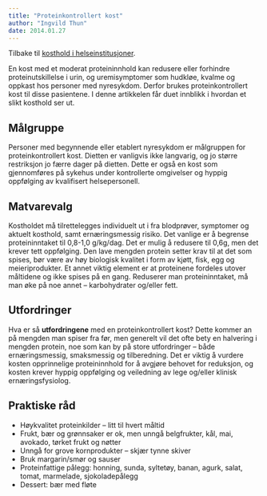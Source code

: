 ```yaml
---
title: "Proteinkontrollert kost"
author: "Ingvild Thun"
date: 2014.01.27
---
```


Tilbake til [kosthold i helseinstitusjoner](../../kosthold-institusjoner.qmd "Kosthold i helseinstitusjoner").

En kost med et moderat proteininnhold kan redusere eller forhindre proteinutskillelse i urin, og uremisymptomer som hudkløe, kvalme og oppkast hos personer med nyresykdom. Derfor brukes proteinkontrollert kost til disse pasientene. I denne artikkelen får duet innblikk i hvordan et slikt kosthold ser ut.

## Målgruppe

Personer med begynnende eller etablert nyresykdom er målgruppen for proteinkontrollert kost. Dietten er vanligvis ikke langvarig, og jo større restriksjon jo færre dager på dietten. Dette er også en kost som gjennomføres på sykehus under kontrollerte omgivelser og hyppig oppfølging av kvalifisert helsepersonell.

## Matvarevalg

Kostholdet må tilrettelegges individuelt ut i fra blodprøver, symptomer og aktuelt kosthold, samt ernæringsmessig risiko. Det vanlige er å begrense proteininntaket til 0,8-1,0 g/kg/dag. Det er mulig å redusere til 0,6g, men det krever tett oppfølging. Den lave mengden protein setter krav til at det som spises, bør være av høy biologisk kvalitet i form av kjøtt, fisk, egg og meieriprodukter. Et annet viktig element er at proteinene fordeles utover måltidene og ikke spises på en gang. Reduserer man proteininntaket, må man øke på noe annet – karbohydrater og/eller fett.

## Utfordringer

Hva er så **utfordringene** med en proteinkontrollert kost? Dette kommer an på mengden man spiser fra før, men generelt vil det ofte bety en halvering i mengden protein, noe som kan by på store utfordringer – både ernæringsmessig, smaksmessig og tilberedning. Det er viktig å vurdere kosten opprinnelige proteininnhold for å avgjøre behovet for reduksjon, og kosten krever hyppig oppfølging og veiledning av lege og/eller klinisk ernæringsfysiolog.

## Praktiske råd

-   Høykvalitet proteinkilder – litt til hvert måltid
-   Frukt, bær og grønnsaker er ok, men unngå belgfrukter, kål, mai, avokado, tørket frukt og nøtter
-   Unngå for grove kornprodukter – skjær tynne skiver
-   Bruk margarin/smør og sauser
-   Proteinfattige pålegg: honning, sunda, syltetøy, banan, agurk, salat, tomat, marmelade, sjokoladepålegg
-   Dessert: bær med fløte
